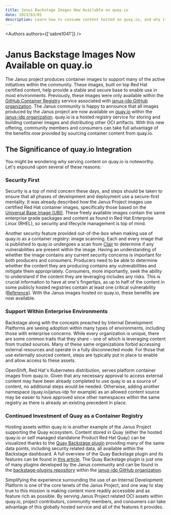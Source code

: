 ```yaml
---
title: Janus Backstage Images Now Available on quay.io
date: 2023/03/01
description: Learn how to consume content hosted on quay.io, and why it matters!
---
```



<Authors authors={['sabre1041']} />

# Janus Backstage Images Now Available on quay.io
The Janus project produces container images to support many of the active initiatives within the community. These images, built on top Red Hat certified content, help provide a stable and secure base to enable use in most environments. Previously, these images were only available within the [GitHub Container Registry](https://github.com/orgs/janus-idp/packages) service associated with [janus-idp GitHub organization](https://github.com/janus-idp/). The Janus community is happy to announce that all images produced by the Janus project are now available on [quay.io](https://quay.io) within the [janus-idp organization](https://quay.io/organization/janus-idp). quay.io is a hosted registry service for storing and building container images and distributing other OCI artifacts. With this new offering, community members and consumers can take full advantage of the benefits now provided by sourcing container content from quay.io.

## The Significance of quay.io Integration
You might be wondering why serving content on quay.io is noteworthy. Let's expound upon several of these reasons:

### Security First
Security is a top of mind concern these days, and steps should be taken to ensure that all phases of development and deployment use a secure-first mentality. It was already described how the Janus Project images use certified Red Hat container images, specifically those based on the [Universal Base Image (UBI)](https://catalog.redhat.com/software/base-images). These freely available images contain the same enterprise grade packages and content as found in Red Hat Enterprise Linux (RHEL), so security and lifecycle management is top of mind.

Another security feature provided out-of-the-box when making use of quay.io as a container registry: image scanning. Each and every image that is published to quay.io undergoes a scan from [Clair](https://quay.github.io/clair/) to determine if any vulnerabilities are present within the image. Having an understanding of whether the image contains any current security concerns is important for both producers and consumers. Producers need to be able to determine whether the content they are producing contains any vulnerabilities and mitigate them appropriately. Consumers, more importantly, seek the ability to understand if the content they are leveraging includes any risks. This is crucial information to have at one's fingertips, as up to half of the content in some publicly hosted registries contain at least one critical vulnerability ([Reference](https://www.infoq.com/news/2020/12/dockerhub-image-vulnerabilities/)). With the Janus images hosted on quay.io, these benefits are now available.

### Support Within Enterprise Environments
Backstage along with the concepts preached by Internal Development Platforms are seeing adoption within many types of environments, including those with enterprise concerns. While every organization is unique, there are some common traits that they share - one of which is leveraging content from trusted sources. Many of these same organizations forbid accessing external resources and operate in a fully disconnected mode. For those that use externally sourced content, steps are typically put in place to enable and allow access to these assets. 

OpenShift, Red Hat's Kubernetes distribution, serves platform container images from quay.io. Given that any necessary approval to access external content may have been already completed to use quay.io as a source of content, no additional steps would be needed. Otherwise, adding another namespace (quay.io/janus-idp for example) as an allowed content source may be easier to have approved since other namespaces within the same registry as there is already an existing precedent in place.

### Continued Investment of Quay as a Container Registry
Hosting assets within quay.io is another example of the Janus Project supporting the Quay ecosystem. Content stored in Quay (either the hosted quay.io or self managed standalone Product Red Hat Quay) can be visualized thanks to the [Quay Backstage plugin](https://github.com/janus-idp/backstage-plugins/tree/main/plugins/quay) providing many of the same data points, including security related data, all available within the Backstage dashboard. A full overview of the Quay Backstage plugin and its features can be found in [this article](./exploring-quay-registry-in-backstage). The Quay Backstage plugin is just one of many plugins developed by the Janus community and can be found in the [backstage-plugins repository](https://github.com/janus-idp/backstage-plugins) within the [janus-idp GitHub organization](https://github.com/janus-idp/).

Simplifying the experience surrounding the use of an Internal Development Platform is one of the core tenets of the Janus Project, and one way to stay true to this mission is making content more readily accessible and as feature rich as possible. By serving Janus Project related OCI assets within quay.io, project contributors, community members, and consumers can take advantage of this globally hosted service and all of the features it provides.
